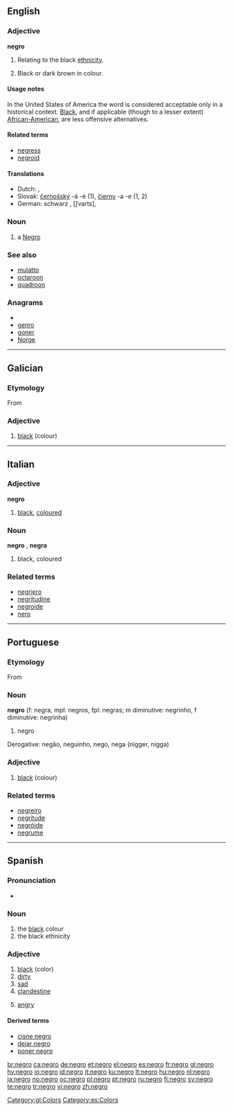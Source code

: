 {{also|Negro}}
==English==

===Adjective===
'''negro'''

# {{archaic}} Relating to the black [[ethnicity]].
# {{archaic}} Black or dark brown in colour.

====Usage notes====
In the United States of America the word is considered acceptable only in a historical context.  [[Black]], and if applicable (though to a lesser extent) [[African-American]], are less offensive alternatives.

====Related terms====
* [[negress]]
* [[negroid]]

====Translations====
* Dutch: {{t+|nl|zwart}}, {{t+|nl|zwarte}}
* Slovak: [[černošský]] -á -é (1), [[čierny]] -a -e (1, 2)
* German: schwarz , [ʃvarts],

===Noun===
{{en-noun|negroes}}

# a [[Negro]]

===See also===
* [[mulatto]]
* [[octaroon]]
* [[quadroon]]

===Anagrams===
* {{alphagram|egnor}}
* [[genro#English|genro]]
* [[goner#English|goner]]
* [[Norge#English|Norge]]

----

==Galician==

===Etymology===
From {{etyl|la|gl}} {{term|niger|lang=la}}

===Adjective===
{{gl-adj|f=negra}}

# [[black]] (colour)

[[Category:gl:Colors]]

----

==Italian==

===Adjective===
'''negro'''

# [[black]], [[coloured]]

===Noun===
'''negro''' {{m}}, '''negra''' {{f}}

# black, coloured

===Related terms===
* [[negriero]]
* [[negritudine]]
* [[negroide]]
* [[nero]]

----

==Portuguese==
===Etymology===
From {{etyl|la|gl}} {{term|niger|lang=la}}

===Noun===
'''negro''' (f: negra, mpl: negros, fpl: negras; m diminutive: negrinho, f diminutive: negrinha)

# negro

Derogative: negão, neguinho, nego, nega (nigger, nigga)

===Adjective===
{{gl-adj|f=negra}}

# [[black]] (colour)

===Related terms===
* [[negreiro]]
* [[negritude]]
* [[negróide]]
* [[negrume]]

----

==Spanish==
===Pronunciation===
*{{hyphenation|ne|gro}}

===Noun===
{{es-noun-m}}

# the [[black]] colour
# the black ethnicity

===Adjective===
{{es-adj|f=negra}}

# [[black]] (color)
# [[dirty]]
# [[sad]]
# [[clandestine]]
# {{Spain}} [[angry]]

====Derived terms====
* [[cisne negro]]
* [[dejar negro]]
* [[poner negro]]

[[Category:es:Colors]]

[[br:negro]]
[[ca:negro]]
[[de:negro]]
[[et:negro]]
[[el:negro]]
[[es:negro]]
[[fr:negro]]
[[gl:negro]]
[[hy:negro]]
[[io:negro]]
[[id:negro]]
[[it:negro]]
[[ku:negro]]
[[lt:negro]]
[[hu:negro]]
[[nl:negro]]
[[ja:negro]]
[[no:negro]]
[[oc:negro]]
[[pl:negro]]
[[pt:negro]]
[[ru:negro]]
[[fi:negro]]
[[sv:negro]]
[[te:negro]]
[[tr:negro]]
[[vi:negro]]
[[zh:negro]]